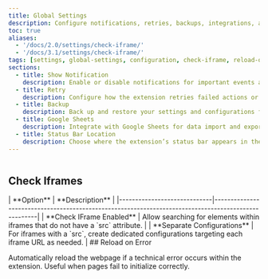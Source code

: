 ```yaml
---
title: Global Settings
description: Configure notifications, retries, backups, integrations, and advanced options that apply across all configurations.
toc: true
aliases:
  - '/docs/2.0/settings/check-iframe/'
  - '/docs/3.1/settings/check-iframe/'
tags: [settings, global-settings, configuration, check-iframe, reload-on-error]
sections:
  - title: Show Notification
    description: Enable or disable notifications for important events and actions.
  - title: Retry
    description: Configure how the extension retries failed actions or element lookups.
  - title: Backup
    description: Back up and restore your settings and configurations for safety.
  - title: Google Sheets
    description: Integrate with Google Sheets for data import and export.
  - title: Status Bar Location
    description: Choose where the extension’s status bar appears in the browser.
---
```


<img
  class="d-block mb-4 img-fluid rounded-3"
  src="/docs/[[config:docs_version]]/assets/img/global-settings.png"
  alt=""
/>

## Check Iframes

<BsTable>
  | **Option** | **Description** |
  |-----------------------------|-----------------------------------------------------------------------------------------------------|
  | **Check IFrame Enabled** | Allow searching for elements within iframes that do not have a `src` attribute. | |
  **Separate Configurations** | For iframes with a `src`, create dedicated configurations targeting each iframe URL as
  needed. |
</BsTable>

<Callout type="danger">
## Reload on Error

Automatically reload the webpage if a technical error occurs within the extension. Useful when pages fail to initialize correctly.

</Callout>
